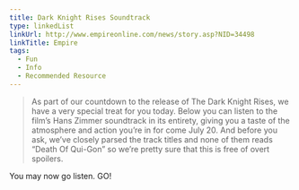 ```yaml
---
title: Dark Knight Rises Soundtrack
type: linkedList
linkUrl: http://www.empireonline.com/news/story.asp?NID=34498
linkTitle: Empire
tags:
  - Fun
  - Info
  - Recommended Resource
---
```


> As part of our countdown to the release of The Dark Knight Rises, we have a very special treat for you today. Below you can listen to the film’s Hans Zimmer soundtrack in its entirety, giving you a taste of the atmosphere and action you’re in for come July 20. And before you ask, we’ve closely parsed the track titles and none of them reads “Death Of Qui-Gon” so we’re pretty sure that this is free of overt spoilers.

You may now go listen. GO!
